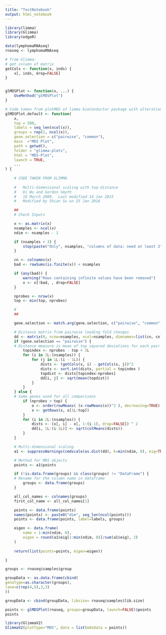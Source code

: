 ---
title: "TestNotebook"
output: html_notebook
---


```{r}
library(limma)
library(Glimma)
library(edgeR)
```


```{r}
data(lymphomaRNAseq)
rnaseq <- lymphomaRNAseq

```

```{r}

# from Glimma:
# get column of matrix
getCols <- function(x, inds) {
    x[, inds, drop=FALSE]
}


glMDSPlot <- function(x, ...) {
    UseMethod("glMDSPlot")
}

# Code taken from plotMDS of limma bioConductor package with alterations
glMDSPlot.default <- function(
    x,
    top = 500,
    labels = seq_len(ncol(x)),
    groups = rep(1, ncol(x)),
    gene.selection = c("pairwise", "common"),
    main  ="MDS Plot",
    path = getwd(),
    folder = "glimma-plots",
    html = "MDS-Plot",
    launch = TRUE,
    ...
) {
    
    # CODE TAKEN FROM GLIMMA
    
    #   Multi-dimensional scaling with top-distance
    #   Di Wu and Gordon Smyth
    #   19 March 2009.  Last modified 14 Jan 2015
    #   Modified by Shian Su on 25 Jan 2016

    ##
    # Check Inputs

    x <- as.matrix(x)
    nsamples <- ncol(x)
    ndim <- nsamples - 1

    if (nsamples < 3) {
        stop(paste("Only", nsamples, "columns of data: need at least 3"))
    }

    cn <- colnames(x)
    bad <- rowSums(is.finite(x)) < nsamples

    if (any(bad)) {
        warning("Rows containing infinite values have been removed")
        x <- x[!bad, , drop=FALSE]
    }

    nprobes <- nrow(x)
    top <- min(top, nprobes)

    #
    ##

    gene.selection <- match.arg(gene.selection, c("pairwise", "common"))

    # Distance matrix from pairwise leading fold changes
    dd <- matrix(0, nrow=nsamples, ncol=nsamples, dimnames=list(cn, cn))
    if (gene.selection == "pairwise") {
    # Distance measure is mean of top squared deviations for each pair of arrays
        topindex <- nprobes - top + 1L
        for (i in 2L:(nsamples)) {
            for (j in 1L:(i - 1L)) {
                dists <- (getCols(x, i) - getCols(x, j))^2
                dists <- sort.int(dists, partial = topindex )
                topdist <- dists[topindex:nprobes]
                dd[i, j] <- sqrt(mean(topdist))
            }
        }
    } else {
    # Same genes used for all comparisons
        if (nprobes > top) {
            o <- order(rowMeans( (x-rowMeans(x))^2 ), decreasing=TRUE)
            x <- getRows(x, o[1L:top])
        }
        for (i in 2L:(nsamples)) {
            dists <- (x[, i] - x[, 1:(i-1), drop=FALSE]) ^ 2
            dd[i, 1L:(i-1L)] <- sqrt(colMeans(dists))
        }
    }

    # Multi-dimensional scaling
    a1 <- suppressWarnings(cmdscale(as.dist(dd), k=min(ndim, 8), eig=TRUE))

    # Method for MDS objects
    points <- a1$points

    if (!is.data.frame(groups) && class(groups) != "DataFrame") {
    # Rename for the column name in dataframe
        groups <- data.frame(groups)
    }

    all_col_names <- colnames(groups)
    first_col_name <- all_col_names[1]

    points <- data.frame(points)
    names(points) <- paste0("dim", seq_len(ncol(points)))
    points <- data.frame(points, label=labels, groups)

    eigen <- data.frame(
        name = 1:min(ndim, 8),
        eigen = round(a1$eig[1:min(ndim, 8)]/sum(a1$eig), 2)
    )
    
    return(list(points=points, eigen=eigen))

}


```

```{r}

groups <- rnaseq$samples$group

groupData <- as.data.frame(cbind(
genotype=as.character(groups),
lane=c(rep(4,5),3,3)
))

groupData <- cbind(groupData, libsize= rnaseq$samples$lib.size)

points <- glMDSPlot(rnaseq, groups=groupData, launch=FALSE)$points
points

```



```{r}

library(GlimmaV2)
GlimmaV2(plotType="MDS", data = list(mdsData = points))

```

